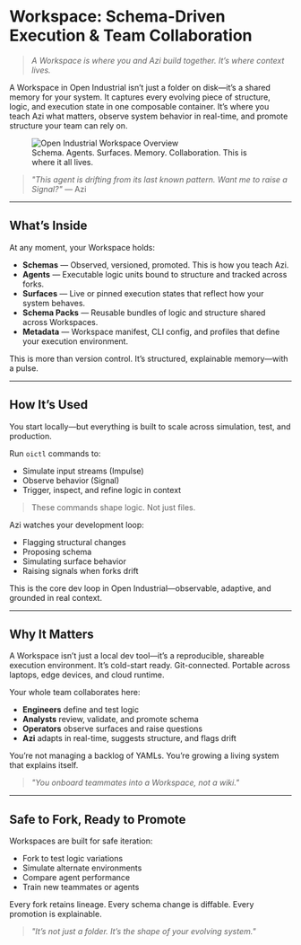 # Workspace: Schema-Driven Execution & Team Collaboration

> *A Workspace is where you and Azi build together. It’s where context lives.*

A Workspace in Open Industrial isn’t just a folder on disk—it’s a shared memory for your system. It captures every evolving piece of structure, logic, and execution state in one composable container. It’s where you teach Azi what matters, observe system behavior in real-time, and promote structure your team can rely on.

<figure class="my-10 flex flex-col items-center text-center max-w-4xl mx-auto">
  <img 
    src="/assets/OpenIndustrial-Workspace-Overview.png" 
    data-eac-bypass-base
    alt="Open Industrial Workspace Overview"
    class="rounded-2xl shadow-xl ring-1 ring-indigo-400/30 max-w-full"
  />
  <figcaption class="mt-4 text-sm text-indigo-300 tracking-wide uppercase">
    Schema. Agents. Surfaces. Memory. Collaboration. This is where it all lives.
  </figcaption>
</figure>

> *"This agent is drifting from its last known pattern. Want me to raise a Signal?"* — Azi

---

## What’s Inside

At any moment, your Workspace holds:

- **Schemas** — Observed, versioned, promoted. This is how you teach Azi.
- **Agents** — Executable logic units bound to structure and tracked across forks.
- **Surfaces** — Live or pinned execution states that reflect how your system behaves.
- **Schema Packs** — Reusable bundles of logic and structure shared across Workspaces.
- **Metadata** — Workspace manifest, CLI config, and profiles that define your execution environment.

This is more than version control. It’s structured, explainable memory—with a pulse.

---

## How It’s Used

You start locally—but everything is built to scale across simulation, test, and production.

Run `oictl` commands to:

- Simulate input streams (Impulse)
- Observe behavior (Signal)
- Trigger, inspect, and refine logic in context

> These commands shape logic. Not just files.

Azi watches your development loop:

- Flagging structural changes
- Proposing schema
- Simulating surface behavior
- Raising signals when forks drift

This is the core dev loop in Open Industrial—observable, adaptive, and grounded in real context.

---

## Why It Matters

A Workspace isn’t just a local dev tool—it’s a reproducible, shareable execution environment.
It’s cold-start ready. Git-connected. Portable across laptops, edge devices, and cloud runtime.

Your whole team collaborates here:

- **Engineers** define and test logic
- **Analysts** review, validate, and promote schema
- **Operators** observe surfaces and raise questions
- **Azi** adapts in real-time, suggests structure, and flags drift

You’re not managing a backlog of YAMLs.
You’re growing a living system that explains itself.

> *"You onboard teammates into a Workspace, not a wiki."*

---

## Safe to Fork, Ready to Promote

Workspaces are built for safe iteration:

- Fork to test logic variations
- Simulate alternate environments
- Compare agent performance
- Train new teammates or agents

Every fork retains lineage.
Every schema change is diffable.
Every promotion is explainable.

> *"It’s not just a folder. It’s the shape of your evolving system."*

